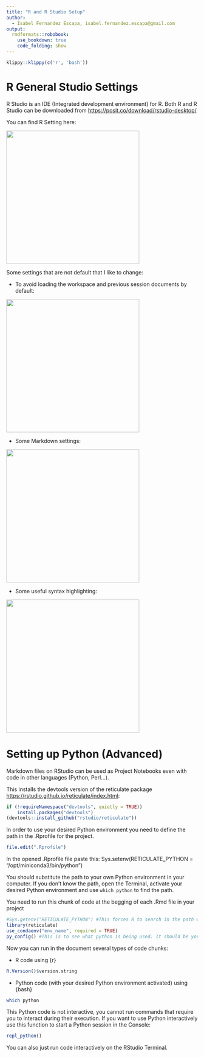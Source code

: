 ```yaml
---
title: "R and R Studio Setup"
author:
  - Isabel Fernandez Escapa, isabel.fernandez.escapa@gmail.com
output:
  rmdformats::robobook:
    use_bookdown: true
    code_folding: show
---
```


```r
klippy::klippy(c('r', 'bash'))
```

# R General Studio Settings

R Studio is an IDE (Integrated development environment) for R. Both R and R Studio can be downloaded from <https://posit.co/download/rstudio-desktop/>

You can find R Setting here:

![](other/RStudioSettings.png){width="350"}

Some settings that are not default that I like to change:

-   To avoid loading the workspace and previous session documents by default:

![](other/RStudioWorkspace.png){width="350"}

-   Some Markdown settings:

![](other/RStudioMarkdown.png){width="350"}

-   Some useful syntax highlighting:

![](other/RStudioSyntax.png){width="350"}

# Setting up Python (Advanced)

Markdown files on RStudio can be used as Project Notebooks even with code in other languages (Python, Perl...).

This installs the devtools version of the reticulate package <https://rstudio.github.io/reticulate/index.html>:

```r
if (!requireNamespace("devtools", quietly = TRUE))
    install.packages("devtools")
(devtools::install_github("rstudio/reticulate"))
```

In order to use your desired Python environment you need to define the path in the .Rprofile for the project.

```r
file.edit(".Rprofile")
```

In the opened .Rprofile file paste this: Sys.setenv(RETICULATE_PYTHON = "/opt/miniconda3/bin/python")

You should substitute the path to your own Python environment in your computer. If you don't know the path, open the Terminal, activate your desired Python environment and use `which python` to find the path.

You need to run this chunk of code at the begging of each .Rmd file in your project

```r
#Sys.getenv("RETICULATE_PYTHON") #This forces R to search in the path we set up in the .Rprofile  
library(reticulate)
use_condaenv("env_name", required = TRUE) 
py_config() #This is to see what python is being used. It should be your desired environment
```

Now you can run in the document several types of code chunks:

-   R code using {r}

```r
R.Version()$version.string
```

-   Python code (with your desired Python environment activated) using {bash}

```bash
which python
```

This Python code is not interactive, you cannot run commands that require you to interact during their execution. If you want to use Python interactively use this function to start a Python session in the Console:

```r
repl_python()
```

You can also just run code interactively on the RStudio Terminal.
